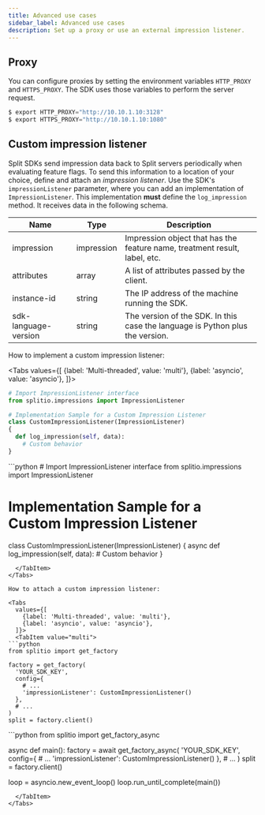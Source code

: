```yaml
---
title: Advanced use cases
sidebar_label: Advanced use cases
description: Set up a proxy or use an external impression listener.
---
```


## Proxy
 
You can configure proxies by setting the environment variables `HTTP_PROXY` and `HTTPS_PROXY`. The SDK uses those variables to perform the server request.

```python title="Example: Environment variables
$ export HTTP_PROXY="http://10.10.1.10:3128"
$ export HTTPS_PROXY="http://10.10.1.10:1080"
```

## Custom impression listener

Split SDKs send impression data back to Split servers periodically when evaluating feature flags. To send this information to a location of your choice, define and attach an *impression listener*. Use the SDK's `impressionListener` parameter, where you can add an implementation of `ImpressionListener`. This implementation **must** define the `log_impression` method. It receives data in the following schema.

| **Name** | **Type** | **Description** |
| --- | --- | --- |
| impression | impression | Impression object that has the feature name, treatment result, label, etc. |
| attributes | array | A list of attributes passed by the client. |
| instance-id | string | The IP address of the machine running the SDK. |
| sdk-language-version | string | The version of the SDK. In this case the language is Python plus the version. |

How to implement a custom impression listener:


<Tabs
  values={[
    {label: 'Multi-threaded', value: 'multi'},
    {label: 'asyncio', value: 'asyncio'},
  ]}>
  <TabItem value="multi">
```python
# Import ImpressionListener interface
from splitio.impressions import ImpressionListener

# Implementation Sample for a Custom Impression Listener
class CustomImpressionListener(ImpressionListener)
{
  def log_impression(self, data):
    # Custom behavior
}
```
  </TabItem>
  <TabItem value="asyncio">
```python
# Import ImpressionListener interface
from splitio.impressions import ImpressionListener

# Implementation Sample for a Custom Impression Listener
class CustomImpressionListener(ImpressionListener)
{
  async def log_impression(self, data):
    # Custom behavior
}
```
  </TabItem>
</Tabs>

How to attach a custom impression listener:

<Tabs
  values={[
    {label: 'Multi-threaded', value: 'multi'},
    {label: 'asyncio', value: 'asyncio'},
  ]}>
  <TabItem value="multi">
```python
from splitio import get_factory

factory = get_factory(
  'YOUR_SDK_KEY',
  config={
    # ...
    'impressionListener': CustomImpressionListener()
  },
  # ...
)
split = factory.client()
```
  </TabItem>
  <TabItem value="asyncio">
```python
from splitio import get_factory_async

async def main():
    factory = await get_factory_async(
    'YOUR_SDK_KEY',
    config={
        # ...
        'impressionListener': CustomImpressionListener()
    },
    # ...
    )
    split = factory.client()

loop = asyncio.new_event_loop()
loop.run_until_complete(main())
```
  </TabItem>
</Tabs>